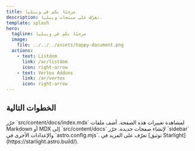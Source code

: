 ```yaml
---
title: مرحبًا بكم في ويبليا
description: تعرّف على منتجات ويبليا.
template: splash
hero:
  tagline: مرحبًا بكم في ويبليا
  image:
    file: ../../../assets/happy-document.png
  actions:
    - text: Listdom
      link: /ar/listdom
      icon: right-arrow
    - text: Vertex Addons
      link: /ar/vertex
      icon: right-arrow
---
```



## الخطوات التالية

<CardGrid stagger>
        <Card title="تحديث المحتوى" icon="pencil">
                حرّر `src/content/docs/index.mdx` لمشاهدة تغييرات هذه الصفحة.
        </Card>
        <Card title="إضافة محتوى جديد" icon="add-document">
                أضف ملفات Markdown أو MDX إلى `src/content/docs` لإنشاء صفحات جديدة.
        </Card>
        <Card title="إعداد موقعك" icon="setting">
                حرّر `sidebar` والإعدادات الأخرى في `astro.config.mjs`.
        </Card>
        <Card title="قراءة التوثيق" icon="open-book">
                تعرّف على المزيد في [توثيق Starlight](https://starlight.astro.build/).
        </Card>
</CardGrid>
